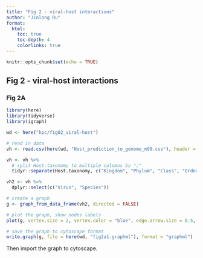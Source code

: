 ```yaml
---
title: "Fig 2 - viral-host interactions"
author: "Jinlong Ru"
format: 
  html:
    toc: true
    toc-depth: 4
    colorlinks: true
---
```


```r
knitr::opts_chunk$set(echo = TRUE)
```

## Fig 2 - viral-host interactions

### Fig 2A

```r
library(here)
library(tidyverse)
library(igraph)

wd <- here("hpc/fig02_viral-host")
```

```r
# read in data
vh <- read.csv(here(wd, "Host_prediction_to_genome_m90.csv"), header = TRUE)

vh <- vh %>%
  # split Host.taxonomy to multiple columns by ";"
  tidyr::separate(Host.taxonomy, c("Kingdom", "Phylum", "Class", "Order", "Family", "Genus", "Species"), sep = ";")

vh2 <- vh %>%
  dplyr::select(c("Virus", "Species"))

# create a graph
g <- graph_from_data_frame(vh2, directed = FALSE)

# plot the graph, show nodes labels
plot(g, vertex.size = 2, vertex.color = "blue", edge.arrow.size = 0.5, edge.width = 0.5, layout = layout_with_fr, labelsize = 1)

# save the graph to cytoscape format
write.graph(g, file = here(wd, "fig2a1.graphml"), format = "graphml")
```

Then import the graph to cytoscape.